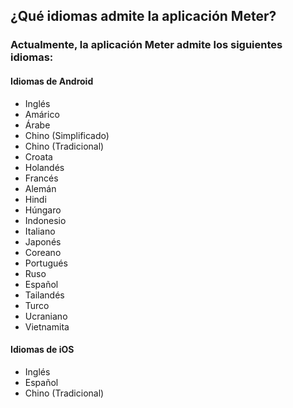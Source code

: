 ## ¿Qué idiomas admite la aplicación Meter?

### Actualmente, la aplicación Meter admite los siguientes idiomas:

#### Idiomas de Android
- Inglés
- Amárico
- Árabe
- Chino (Simplificado)
- Chino (Tradicional)
- Croata
- Holandés
- Francés
- Alemán
- Hindi
- Húngaro
- Indonesio
- Italiano
- Japonés
- Coreano
- Portugués
- Ruso
- Español
- Tailandés
- Turco
- Ucraniano
- Vietnamita

#### Idiomas de iOS
- Inglés
- Español
- Chino (Tradicional)
